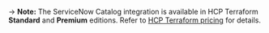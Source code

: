 -> **Note:** The ServiceNow Catalog integration is available in HCP Terraform **Standard** and **Premium** editions. Refer to [HCP Terraform pricing](https://www.hashicorp.com/products/terraform/pricing) for details.
